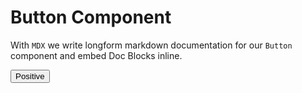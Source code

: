 
<Meta title='Demo/Badge' component={Button} />

# Button Component

With `MDX` we write longform markdown documentation for our `Button` component and embed Doc Blocks inline.

<Props of={Button} />

<Story name="positive">
  <Button status="positive">Positive</Button>
</Story>